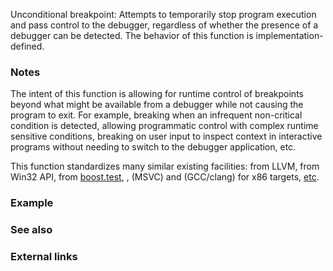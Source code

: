{{cpp/title|breakpoint}}
{{cpp/error/navbar}}
{{ddcl|header=debugging|since=c++26|
void breakpoint() noexcept;
}}

Unconditional breakpoint: Attempts to temporarily stop program execution and pass control to the debugger, regardless of whether the presence of a debugger can be detected. The behavior of this function is implementation-defined.

===Notes===
The intent of this function is allowing for runtime control of breakpoints beyond what might be available from a debugger while not causing the program to exit. For example, breaking when an infrequent non-critical condition is detected, allowing programmatic control with complex runtime sensitive conditions, breaking on user input to inspect context in interactive programs without needing to switch to the debugger application, etc.

This function standardizes many similar existing facilities: [https://clang.llvm.org/docs/LanguageExtensions.html#builtin-debugtrap {{tt|__builtin_debugtrap}}] from LLVM, [https://learn.microsoft.com/en-us/cpp/intrinsics/debugbreak {{tt|__debugbreak}}] from Win32 API, [https://github.com/boostorg/test/blob/develop/include/boost/test/impl/debug.ipp#L716 {{tt|debugger_break}}] from [https://www.boost.org/doc/libs/release/libs/test/doc/html/index.html boost.test], {{c|assert(false)}}, {{c|_asm { int 3 }&lt;!----&gt;}} (MSVC) and {{c|asm("int3")}} (GCC/clang) for x86 targets, [[#External links|etc]].

{{ftm begin}}
{{ftm|__cpp_lib_debugging|Debugging support library|value=202311L|std=C++26|rowspan=2}}
{{ftm|-|Replaceable {{tt|std::is_debugger_present}}|value=202403L|std=C++26}}
{{ftm end}}

===Example===
{{example}}

===See also===
{{dsc begin}}
{{dsc inc|cpp/utility/dsc is_debugger_present}}
{{dsc inc|cpp/utility/dsc breakpoint_if_debugging}}
{{dsc end}}

===External links===
{{elink begin}}
{{elink|armKEIL: [https://developer.arm.com/documentation/dui0375/g/Compiler-specific-Features/--breakpoint-intrinsic {{tt|__breakpoint}} intrinsic]}}
{{elink|Portable Snippets: [https://github.com/nemequ/portable-snippets/tree/master/debug-trap Debugging assertions and traps]}}
{{elink|EASTL: [https://github.com/electronicarts/EASTL/blob/3.18.00/include/EASTL/internal/config.h#L613 {{tt|EASTL_DEBUG_BREAK}}]}}
{{elink|Catch2: [https://github.com/catchorg/Catch2/blob/v3.0.0-preview4/src/catch2/internal/catch_debugger.hpp {{tt|CATCH_TRAP}} and {{tt|CATCH_BREAK_INTO_DEBUGGER}}]}}
{{elink|Unreal Engine: [https://docs.unrealengine.com/5.0/en-US/API/Runtime/Core/GenericPlatform/FGenericPlatformMisc/DebugBreak/ {{tt|DebugBreak}}]}}
{{elink|JUCE: [https://github.com/juce-framework/JUCE/blob/6.1.5/modules/juce_core/system/juce_PlatformDefs.h#L63 {{tt|JUCE_BREAK_IN_DEBUGGER}}]}}
{{elink|Dear ImGui: [https://github.com/ocornut/imgui/blob/v1.86/imgui_internal.h#L257 {{tt|IM_DEBUG_BREAK}}]}}
{{elink|AWS C Common: [https://github.com/awslabs/aws-c-common/blob/v0.6.19/include/aws/common/system_info.h#L55 {{tt|aws_debug_break}}]}}
{{elink end}}

{{langlinks|de|es|fr|it|ja|pt|ru|zh}}